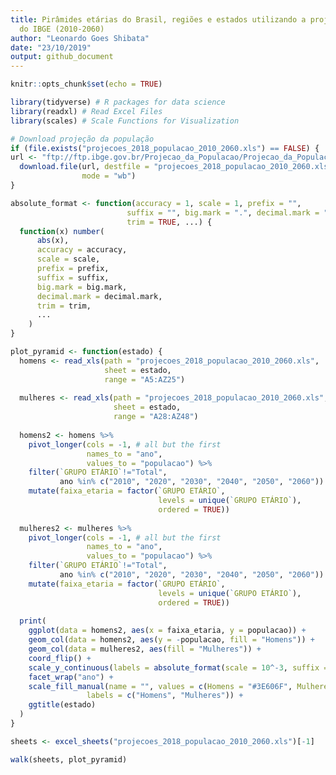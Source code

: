 ```yaml
---
title: Pirâmides etárias do Brasil, regiões e estados utilizando a projeção populacional
  do IBGE (2010-2060)
author: "Leonardo Goes Shibata"
date: "23/10/2019"
output: github_document
---
```


```r
knitr::opts_chunk$set(echo = TRUE)

library(tidyverse) # R packages for data science
library(readxl) # Read Excel Files
library(scales) # Scale Functions for Visualization
```

```r
# Download projeção da população
if (file.exists("projecoes_2018_populacao_2010_2060.xls") == FALSE) {
url <- "ftp://ftp.ibge.gov.br/Projecao_da_Populacao/Projecao_da_Populacao_2018/projecoes_2018_populacao_2010_2060.xls"
  download.file(url, destfile = "projecoes_2018_populacao_2010_2060.xls",
                mode = "wb")
}
```

```r
absolute_format <- function(accuracy = 1, scale = 1, prefix = "",
                          suffix = "", big.mark = ".", decimal.mark = ",",
                          trim = TRUE, ...) {
  function(x) number(
      abs(x),
      accuracy = accuracy,
      scale = scale,
      prefix = prefix,
      suffix = suffix,
      big.mark = big.mark,
      decimal.mark = decimal.mark,
      trim = trim,
      ...
    )
}

plot_pyramid <- function(estado) {
  homens <- read_xls(path = "projecoes_2018_populacao_2010_2060.xls",
                     sheet = estado,
                     range = "A5:AZ25")
  
  mulheres <- read_xls(path = "projecoes_2018_populacao_2010_2060.xls",
                       sheet = estado,
                       range = "A28:AZ48")
  
  homens2 <- homens %>%
    pivot_longer(cols = -1, # all but the first
                 names_to = "ano",
                 values_to = "populacao") %>%
    filter(`GRUPO ETÁRIO`!="Total",
           ano %in% c("2010", "2020", "2030", "2040", "2050", "2060")) %>%
    mutate(faixa_etaria = factor(`GRUPO ETÁRIO`,
                                 levels = unique(`GRUPO ETÁRIO`),
                                 ordered = TRUE))
  
  mulheres2 <- mulheres %>%
    pivot_longer(cols = -1, # all but the first
                 names_to = "ano",
                 values_to = "populacao") %>%
    filter(`GRUPO ETÁRIO`!="Total",
           ano %in% c("2010", "2020", "2030", "2040", "2050", "2060")) %>%
    mutate(faixa_etaria = factor(`GRUPO ETÁRIO`,
                                 levels = unique(`GRUPO ETÁRIO`),
                                 ordered = TRUE))
  
  print(
    ggplot(data = homens2, aes(x = faixa_etaria, y = populacao)) +
    geom_col(data = homens2, aes(y = -populacao, fill = "Homens")) +
    geom_col(data = mulheres2, aes(fill = "Mulheres")) +
    coord_flip() +
    scale_y_continuous(labels = absolute_format(scale = 10^-3, suffix = " mil")) +
    facet_wrap("ano") +
    scale_fill_manual(name = "", values = c(Homens = "#3E606F", Mulheres = "#8C3F4D"),
                 labels = c("Homens", "Mulheres")) +
    ggtitle(estado)
  )
}
```

```r
sheets <- excel_sheets("projecoes_2018_populacao_2010_2060.xls")[-1]

walk(sheets, plot_pyramid)
```


